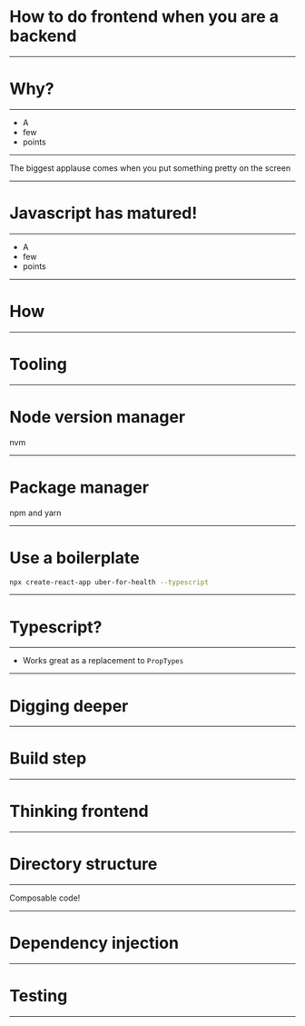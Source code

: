 

# How to do frontend when you are a backend

---

# Why?

---

- A
- few
- points

---

The biggest applause comes when you put something pretty on the screen

---

# Javascript has matured!

---

- A
- few
- points

---

# How

---

# Tooling

---

# Node version manager

nvm

---

# Package manager

npm and yarn

---

# Use a boilerplate

```sh
npx create-react-app uber-for-health --typescript
```

---

# Typescript?

---

- Works great as a replacement to `PropTypes`

---

# Digging deeper

---

# Build step

---

# Thinking frontend

---

# Directory structure

---

Composable code!

---

# Dependency injection

---

# Testing

---

<Counter />
